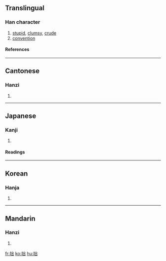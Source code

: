 ==Translingual==
===Han character===
{{Han char|rn=64|rad=手|as=05|sn=8|four=5207<sub>2</sub>|canj=手山山 (QUU)}}
# [[stupid]], [[clumsy]], [[crude]]
# [[convention]]
====References====
{{Han ref|kx=0426.070|dkj=11965|dj=0775.020|hdz=31860.030|uh=62D9|ud=25305|bh=A9E5|bd=43493}}
----
==Cantonese==
===Hanzi===
{{yue-hanzi|jyut=|y=jyut3}}
# {{defn|Cantonese}}
----
==Japanese==
===Kanji===
{{ja-kanji|grade=c|rs=手05}}
# {{defn|Japanese}} 
====Readings====
{{ja-readings|on=[[せつ]] (setsu)|kun=[[つたない]] (tsutanai)}}
----
==Korean==
===Hanja===
{{ko-hanja|hangeul=졸|eumhun=|rv=jol|mr=chol|y=col}}
# {{defn|Korean}}
----
==Mandarin==
===Hanzi===
{{cmn-hanzi|pin=[[zhuō]] ([[zhuo1]]), [[zhuó]] ([[zhuo2]])|wg=cho<sup>1</sup>, cho<sup>2</sup>}}
# {{defn|Mandarin}}

[[fr:拙]]
[[ko:拙]]
[[hu:拙]]